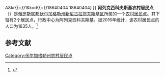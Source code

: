 {{Infobox Settlement
| official_name = 阿列克西科夫斯基农村居民点
| native_name = Алексиковское сельское поселение
| settlement_type = [[农村居民点|农村居民点]]
| subdivision_type = [[国家|国家]]
| subdivision_type1 = [[州_(俄罗斯)|州]]
| subdivision_type2 = [[区_(苏联)|区]]
| subdivision_name = {{RUS}}
| subdivision_name1 = [[伏尔加格勒州|伏尔加格勒州]]
| subdivision_name2 = [[新尼古拉耶夫斯基区|新尼古拉耶夫斯基区]]
| seat_type = 行政中心
| seat = 阿列克西科夫斯基
| population_as_of=2016
| population_footnotes = <ref name=stat />
| population_total = 1835
| coordinates_display = inline,title
| latd = 50 | latm = 57 | lats = 05 | latNS = N
| longd = 42 | longm = 20 | longs = 05 | longEW = E
| timezone = [[莫斯科时间|MSK]]
| utc_offset = +3
| blank_name = [[俄罗斯市政土地区划代码|OKTMO编码]]
| blank_info = [http://classif.spb.ru/classificators/view/tma.php?st{{=}}A&kr{{=}}1&kod{{=}}18640404 18640404]
}}
'''阿列克西科夫斯基农村居民点'''（{{lang-ru|Алексиковское сельское поселение}}）是[[俄罗斯联邦|俄罗斯联邦]][[伏尔加格勒州|伏尔加格勒州]][[新尼古拉耶夫斯基区|新尼古拉耶夫斯基区]]所属的一个[[农村居民点|农村居民点]]。其下辖有2个居民点，行政中心为阿列克西科夫斯基。据2016年统计，该农村居民点的人口为1835人。<ref name=stat>{{cite web | url = http://www.gks.ru/free_doc/doc_2016/bul_dr/mun_obr2016.rar | title = Численность населения Российской Федерации по муниципальным образованиям на 1 января 2016 года | language = ru | accessdate = 2016-12-18 | archive-date = 2019-05-13 | archive-url = https://web.archive.org/web/20190513150350/http://www.gks.ru/free_doc/doc_2016/bul_dr/mun_obr2016.rar | dead-url = no }}</ref>

== 参考文献 ==
{{reflist}}

{{Russia-stub}}

[[Category:伏尔加格勒州农村居民点|Category:伏尔加格勒州农村居民点]]